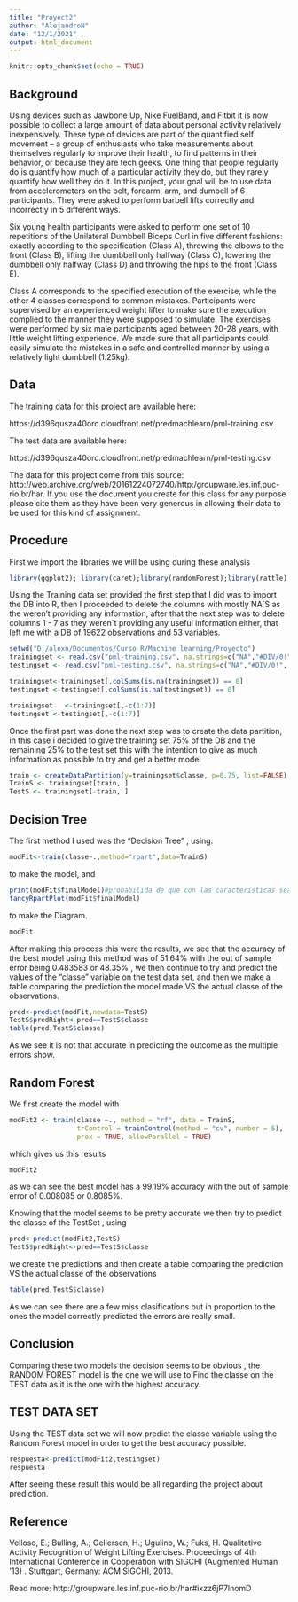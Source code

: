 ---
title: "Proyect2"
author: "AlejandroN"
date: "12/1/2021"
output: html_document
---

```{r setup, include=FALSE}
knitr::opts_chunk$set(echo = TRUE)
```

## Background

Using devices such as Jawbone Up, Nike FuelBand, and Fitbit it is now possible to collect a large amount of data about personal activity relatively inexpensively. These type of devices are part of the quantified self movement – a group of enthusiasts who take measurements about themselves regularly to improve their health, to find patterns in their behavior, or because they are tech geeks. One thing that people regularly do is quantify how much of a particular activity they do, but they rarely quantify how well they do it. In this project, your goal will be to use data from accelerometers on the belt, forearm, arm, and dumbell of 6 participants. They were asked to perform barbell lifts correctly and incorrectly in 5 different ways.

Six young health participants were asked to perform one set of 10 repetitions of the Unilateral Dumbbell Biceps Curl in five different fashions: exactly according to the specification (Class A), throwing the elbows to the front (Class B), lifting the dumbbell only halfway (Class C), lowering the dumbbell only halfway (Class D) and throwing the hips to the front (Class E).

Class A corresponds to the specified execution of the exercise, while the other 4 classes correspond to common mistakes. Participants were supervised by an experienced weight lifter to make sure the execution complied to the manner they were supposed to simulate. The exercises were performed by six male participants aged between 20-28 years, with little weight lifting experience. We made sure that all participants could easily simulate the mistakes in a safe and controlled manner by using a relatively light dumbbell (1.25kg).

## Data

The training data for this project are available here:

https://d396qusza40orc.cloudfront.net/predmachlearn/pml-training.csv

The test data are available here:

https://d396qusza40orc.cloudfront.net/predmachlearn/pml-testing.csv

The data for this project come from this source: http://web.archive.org/web/20161224072740/http:/groupware.les.inf.puc-rio.br/har. If you use the document you create for this class for any purpose please cite them as they have been very generous in allowing their data to be used for this kind of assignment.

## Procedure 
First we import the libraries we will be using during these analysis 
```{r}
library(ggplot2); library(caret);library(randomForest);library(rattle)
```


Using the Training data set provided the first step that I did was to import the DB into R, then I proceeded to delete the columns with mostly NA´S as the weren’t providing any information, after that the next step was to delete columns 1 - 7 as they weren´t providing any useful information either, that left me with a DB of 19622 observations and 53 variables.
```{r}
setwd("D:/alexn/Documentos/Curso R/Machine learning/Proyecto")
trainingset <- read.csv("pml-training.csv", na.strings=c("NA","#DIV/0!", ""))
testingset <- read.csv("pml-testing.csv", na.strings=c("NA","#DIV/0!", ""))

trainingset<-trainingset[,colSums(is.na(trainingset)) == 0]
testingset <-testingset[,colSums(is.na(testingset)) == 0]

trainingset   <-trainingset[,-c(1:7)]
testingset <-testingset[,-c(1:7)]
```

Once the first part was done the next step was to create the data partition, in this case i decided to give the training set 75% of the DB and the remaining 25% to the test set this with the intention to give as much information as possible to try and get a better model 

```{r}
train <- createDataPartition(y=trainingset$classe, p=0.75, list=FALSE)
TrainS <- trainingset[train, ] 
TestS <- trainingset[-train, ]

```

## Decision Tree 
The first method I used was the “Decision Tree” , using: 
```{r}
modFit<-train(classe~.,method="rpart",data=TrainS)

```
to make the model, and 
```{r}
print(modFit$finalModel)#probabilida de que con las caracteristicas sea de alguna especie
fancyRpartPlot(modFit$finalModel)
```
to make the Diagram.

```{r}
modFit
```
After making this process this were the results, we see that the accuracy of the best model using this method was of 51.64% with the out of sample error being 0.483583 or 48.35% , we then continue to try and predict the values of the “classe” variable on the test data set, and then we make a table comparing the prediction the model made VS the actual classe of the observations.
```{r}
pred<-predict(modFit,newdata=TestS)
TestS$predRight<-pred==TestS$classe
table(pred,TestS$classe)
```
As we see it is not that accurate in predicting the outcome as the multiple errors show.

## Random Forest

We first create the model with 
```{r}
modFit2 <- train(classe ~., method = "rf", data = TrainS, 
                 trControl = trainControl(method = "cv", number = 5), 
                 prox = TRUE, allowParallel = TRUE)
```
which gives us this results
```{r}
modFit2
```
as we can see the best model has a 99.19% accuracy with the out of sample error of 0.008085 or 0.8085%.

Knowing that the model seems to be pretty accurate we then try to predict the classe of the TestSet , using 
```{r}
pred<-predict(modFit2,TestS)
TestS$predRight<-pred==TestS$classe
```
we create the predictions and then create a table comparing the prediction VS the actual classe of the observations
```{r}
table(pred,TestS$classe)
```

As we can see there are a few miss clasifications but in proportion to the ones the model correctly predicted the errors are really small.

## Conclusion
Comparing these two models the decision seems to be obvious , the RANDOM FOREST model is the one we will use to Find the classe on the TEST data as it is the one with the highest accuracy.

## TEST DATA SET
Using the TEST data set we will now predict the classe variable using the Random Forest model in order to get the best accuracy possible.
```{r}
respuesta<-predict(modFit2,testingset)
respuesta
```
After seeing these result this would be all regarding the project about prediction.

## Reference 
Velloso, E.; Bulling, A.; Gellersen, H.; Ugulino, W.; Fuks, H. Qualitative Activity Recognition of Weight Lifting Exercises. Proceedings of 4th International Conference in Cooperation with SIGCHI (Augmented Human '13) . Stuttgart, Germany: ACM SIGCHI, 2013.

Read more: http://groupware.les.inf.puc-rio.br/har#ixzz6jP7lnomD



